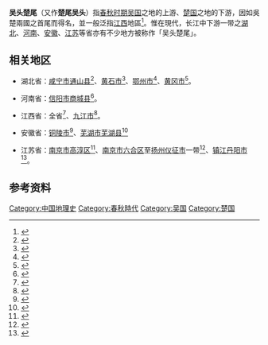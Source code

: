 '''吴头楚尾'''（又作'''楚尾吴头'''）指[[春秋时期|春秋时期]][[吴国|吴国]]之地的上游、[[楚国|楚国]]之地的下游，因如吳楚兩國之首尾而得名，並一般泛指[[江西省|江西]]地區<ref>{{cite web|work=教育百科|publisher=中華民國教育部|title=吳頭楚尾|url=https://pedia.cloud.edu.tw/Entry/Detail/?title=%E5%90%B3%E9%A0%AD%E6%A5%9A%E5%B0%BE|accessdate=2020-10-16|archive-date=2020-10-18|archive-url=https://web.archive.org/web/20201018032603/https://pedia.cloud.edu.tw/Entry/Detail/?title=%E5%90%B3%E9%A0%AD%E6%A5%9A%E5%B0%BE|dead-url=no}}</ref>。惟在現代，长江中下游一带之[[湖北省|湖北]]、[[河南省|河南]]、[[安徽省|安徽]]、[[江苏省|江苏]]等省亦有不少地方被称作「吴头楚尾」。

==相关地区==
*湖北省：[[咸宁市|咸宁市]][[通山县|通山县]]<ref>{{cite web |title=【地名故事】“吴头楚尾”——通山 |url=http://mzj.xianning.gov.cn/zxfw/dmpc/201806/t20180611_1052214.shtml |website=咸宁市民政局 |accessdate=2020-10-15}}</ref>、[[黄石市|黄石市]]<ref>{{cite web |author1=东楚晚报 |title=黄石：脚下千秋史　身上五彩画 |url=http://www.huangshi.gov.cn/ztjj/gyly/gylytt/201711/t20171127_286630.html |website=黄石市人民政府 |accessdate=2020-10-15}}</ref>、[[鄂州市|鄂州市]]<ref>{{cite web |title=鄂州正式创建“中国三国文化之乡” |url=http://www.ezhou.gov.cn/gk/xxgkml/jhgh/fzgh/201410/t20141008_188284.html |website=鄂州市人民政府 |accessdate=2020-10-15}}</ref>、[[黄冈市|黄冈市]]<ref>{{cite web |author1=黄冈市旅游局 |title=千年黄州的来源 |url=http://www.hg.gov.cn/art/2017/6/16/art_68_39613.html |website=黄冈市人民政府 |accessdate=2020-10-15 |archive-date=2020-02-27 |archive-url=https://web.archive.org/web/20200227230548/http://www.hg.gov.cn/art/2017/6/16/art_68_39613.html |dead-url=no }}</ref>。

*河南省：[[信阳市|信阳市]][[商城县|商城县]]<ref>{{cite web |title=最能代表大美商城的26个字母，你知道几个？ |url=http://www.hnsc.gov.cn/html/2018/yzsc_0316/25332.html |website=商城县人民政府 |accessdate=2020-10-15 |archive-date=2020-02-22 |archive-url=https://web.archive.org/web/20200222024505/http://www.hnsc.gov.cn/html/2018/yzsc_0316/25332.html |dead-url=no }}</ref>。

*江西省：全省<ref>{{cite web |title=江西简介 |url=http://www.jiangxi.gov.cn/art/2020/1/10/art_471_1081.html |website=江西省人民政府 |accessdate=2020-10-15 }}{{Dead link}}</ref>、[[九江市|九江市]]<ref>{{cite web |author1=中国九江网 |title=历史沿革 |url=https://www.jiujiang.gov.cn/zjjj/jjgk/lsyg/201506/t20150613_1216637.html |website=九江市委市政府门户网站 |accessdate=2020-10-15 |archive-date=2020-08-14 |archive-url=https://web.archive.org/web/20200814012828/https://www.jiujiang.gov.cn/zjjj/jjgk/lsyg/201506/t20150613_1216637.html |dead-url=no }}</ref>。

*安徽省：[[铜陵市|铜陵市]]<ref>{{cite web |author1=铜陵市政府网站 |title=铜陵地区出土文物 |url=http://www.tl.gov.cn/mltd/lswh/whys/201611/t20161122_302081.html |website=铜陵市人民政府 |accessdate=2020-10-15}}</ref>、[[芜湖市|芜湖市]][[芜湖县|芜湖县]]<ref>{{cite wikisource |title=钦定古今图书集成 |wslink=钦定古今图书集成/方舆汇编/职方典/第0811卷 |wslanguage=zh |editor=陈梦雷|quote=芜湖县　长江来西南而趋东北，县治凭东北以控西南，东绕宣、歙诸水，西汇大江长流，白马拱其南，赭山绕其北，《舆地志》谓吴头楚尾。《寰宇记》云：“江津之要。” 宋杨颢诗曰：“山连吴楚周遭起，水合湖湘汹涌来。” 山川回环，形势清胜，太平属邑，最为奧区也。}}</ref>

*江苏省：[[南京市|南京市]][[高淳区|高淳区]]<ref>{{cite web |author1=诸化松 |title=固城 |url=http://jssdfz.jiangsu.gov.cn/szbook/dqs/jszg/HTM/431.HTM |website=江苏地情网 |accessdate=2020-10-15}}</ref>、[[南京市|南京市]][[六合区|六合区]]至[[扬州市|扬州]][[仪征市|仪征市]]一带<ref>{{Cite book|author1=王世华|author2=黄继林|title=扬州方言词典|url=https://www.worldcat.org/oclc/38214101|date=1996|publisher=江苏教育出版社|page=45|isbn=9787534328800|oclc=38214101}}</ref>、[[镇江市|镇江]][[丹阳市|丹阳市]]<ref>{{Cite book|title=丹阳方言词典|url=https://www.worldcat.org/oclc/1021033792|publisher=江苏教育出版社|date=1995|isbn=9787534326288|oclc=1021033792|author=蔡国璐.|pages=4}}</ref>。

==参考资料==
{{Reflist|30em}}

[[Category:中国地理史|Category:中国地理史]]
[[Category:春秋時代|Category:春秋時代]]
[[Category:吴国|Category:吴国]]
[[Category:楚国|Category:楚国]]